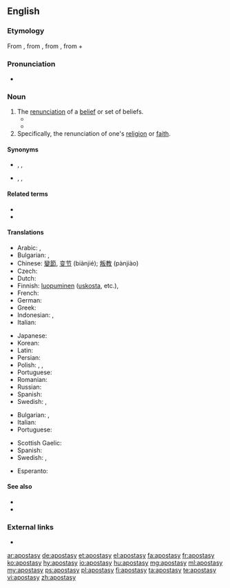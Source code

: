 ==English==

===Etymology===
From {{etyl|la|en}} {{m|la|apostasia}}, from {{etyl|grc|en}} {{m|grc|ἀποστασία||defection, revolt|sc=polytonic}}, from {{m|grc|ἀφίστημι||I withdraw, revolt|sc=polytonic}}, from {{m|grc|ἀπό||from|sc=polytonic}} + {{m|grc|ἵστημι||I stand|sc=polytonic}}

===Pronunciation===
* {{IPA|/əˈpɒstəsi/|lang=en}}

===Noun===
{{en-noun|apostasies}}

# The [[renunciation]] of a [[belief]] or set of beliefs.
#* {{quote-text|year=1871|author=James Anthony Froude|title=History of England from the Fall of Wolsey to the Death of Elizabeth|page=394|passage=The King of Navarre suddenly abandoned his party and went over to the Catholics. The explanation of his '''apostasy''' was as simple as it was base: Navarre had no confidence in the success of his cause, and he cared little in his heart for anything but women and vanity.}}
#* {{quote-text|year=1886|author={{w|Henry James}}|title=The Princess Casamassima|passage=What had he said, what had he done, after all, to give them the right to fasten on him the charge of '''apostasy'''? He had always been a free critic of everything, and it was natural that, on certain occasions, in the little parlour in Lisson Grove, he should have spoken in accordance with that freedom; but it was only with the Princess that he had permitted himself really to rail at the democracy and given the full measure of his scepticism.}}
# Specifically, the renunciation of one's [[religion]] or [[faith]].

====Synonyms====
* {{sense|renunciation of religion or faith}} {{l|en|backsliding}}, {{l|en|conversion}}, {{l|en|deconversion}}
* {{sense|renunciation of a set of beliefs}} {{l|en|defection}}, {{l|en|disaffection}}, {{l|en|estrangement}}

====Related terms====
* {{l|en|apostate}}
* {{l|en|apostatise}}

====Translations====
{{trans-top|renunciation of set of beliefs}}
* Arabic: {{t|ar|ردة|alt=اَلرِّدَّة|f}}, {{t|ar|اِرْتِدَاد|m}}
* Bulgarian: {{t+|bg|отстъпничество}}, {{t|bg|вероотстъпничество|n}}
* Chinese: [[變節]], [[变节]] (biànjié); [[叛教]] (pànjiào)
* Czech: {{t|cs|odpadlictví|n}}
* Dutch: {{t+|nl|afvalligheid|f}}
* Finnish: [[luopuminen]] ([[uskosta]], etc.), {{t|fi|luopumus}}
* French: {{t+|fr|apostasie|f}}
* German: {{t|de|Abtrünnigkeit|f}}
* Greek: {{t+|el|αποστασία|f}}
* Indonesian: {{t+|id|murtad}}, {{t+|id|kemurtadan}}
* Italian: {{t+|it|apostasia|f}}
{{trans-mid}}
* Japanese: {{t+|ja|背信|tr=haishin}}
* Korean: {{t+|ko|배교|tr=baegyo}}
* Latin: {{t|la|apostasia|f}}
* Persian: {{t+|fa|ارتداد|tr=ertedâd}}
* Polish: {{t+|pl|odstępstwo|n}}, {{t|pl|odszczepieństwo|n}}, {{t+|pl|apostazja|f}}
* Portuguese: {{t+|pt|apostasia|f}}
* Romanian: {{t+|ro|apostazie|f}}
* Russian: {{t+|ru|отступни́чество|n}}
* Spanish: {{t+|es|apostasía|f}}
* Swedish: {{t+|sv|avfall|n}}, {{t|sv|apostasi|c}}
{{trans-bottom}}

{{trans-top|renunciation of one's religion or faith}}
* Bulgarian: {{t+|bg|отстъпничество}}, {{t|bg|вероотстъпничество|n}}
* Italian: {{t+|it|apostasia|f}}
* Portuguese: {{t+|pt|apostasia|f}}
{{trans-mid}}
* Scottish Gaelic: {{t|gd|àicheadh-chreidimh|m}}
* Spanish: {{t+|es|apostasía|f}}
* Swedish: {{t+|sv|avfall|n}}, {{t|sv|apostasi|c}}
{{trans-bottom}}

{{checktrans-top}}
* Esperanto: {{t-check|eo|apostateco}}
{{trans-mid}}
{{trans-bottom}}

====See also====
* {{l|en|deconvert}}
* {{l|en|thoughtcrime}}

===External links===
* {{pedialite}}

[[ar:apostasy]]
[[de:apostasy]]
[[et:apostasy]]
[[el:apostasy]]
[[fa:apostasy]]
[[fr:apostasy]]
[[ko:apostasy]]
[[hy:apostasy]]
[[io:apostasy]]
[[hu:apostasy]]
[[mg:apostasy]]
[[ml:apostasy]]
[[my:apostasy]]
[[ps:apostasy]]
[[pl:apostasy]]
[[fi:apostasy]]
[[ta:apostasy]]
[[te:apostasy]]
[[vi:apostasy]]
[[zh:apostasy]]